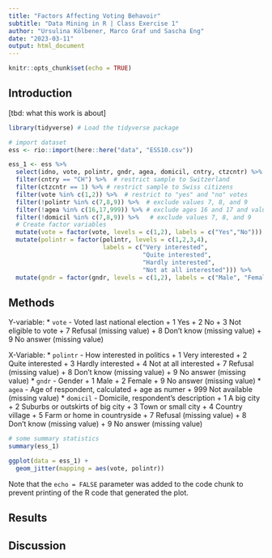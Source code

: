 ```yaml
---
title: "Factors Affecting Voting Behavoir"
subtitle: "Data Mining in R | Class Exercise 1"
author: "Ursulina Kölbener, Marco Graf und Sascha Eng"
date: "2023-03-11"
output: html_document
---
```


```r
knitr::opts_chunk$set(echo = TRUE)
```

## Introduction

[tbd: what this work is about]

```r
library(tidyverse) # Load the tidyverse package

# import dataset
ess <- rio::import(here::here("data", "ESS10.csv"))

ess_1 <- ess %>% 
  select(idno, vote, polintr, gndr, agea, domicil, cntry, ctzcntr) %>%  # select variables
  filter(cntry == "CH") %>%  # restrict sample to Switzerland
  filter(ctzcntr == 1) %>% # restrict sample to Swiss citizens 
  filter(vote %in% c(1,2)) %>%  # restrict to "yes" and "no" votes
  filter(!polintr %in% c(7,8,9)) %>%  # exclude values 7, 8, and 9
  filter(!agea %in% c(16,17,999)) %>% # exclude ages 16 and 17 and value 999
  filter(!domicil %in% c(7,8,9)) %>%   # exclude values 7, 8, and 9
  # Create factor variables 
  mutate(vote = factor(vote, levels = c(1,2), labels = c("Yes","No"))) %>% 
  mutate(polintr = factor(polintr, levels = c(1,2,3,4), 
                          labels = c("Very interested",
                                     "Quite interested",
                                     "Hardly interested",
                                     "Not at all interested"))) %>% 
  mutate(gndr = factor(gndr, levels = c(1,2), labels = c("Male", "Female")))

```

## Methods

Y-variable: 
* `vote` - Voted last national election
  + 1	Yes
  + 2	No
  + 3	Not eligible to vote
  + 7	Refusal (missing value)
  + 8	Don't know (missing value)
  + 9	No answer (missing value)

X-Variable:
* `polintr` - How interested in politics
  + 1	Very interested
  + 2	Quite interested
  + 3	Hardly interested
  + 4	Not at all interested
  + 7	Refusal (missing value)
  + 8	Don't know (missing value)
  + 9	No answer (missing value)
* `gndr` - Gender
  + 1	Male
  + 2	Female
  + 9	No answer (missing value)
* `agea` - Age of respondent, calculated
  + age as numer
  + 999	Not available (missing value)
* `domicil` - Domicile, respondent's description
  + 1	A big city
  + 2	Suburbs or outskirts of big city
  + 3	Town or small city
  + 4	Country village
  + 5	Farm or home in countryside
  + 7	Refusal (missing value)
  + 8	Don't know (missing value)
  + 9	No answer (missing value)

```r
# some summary statistics
summary(ess_1)
```


```r
ggplot(data = ess_1) +
  geom_jitter(mapping = aes(vote, polintr))
```

Note that the `echo = FALSE` parameter was added to the code chunk to prevent printing of the R code that generated the plot.

## Results

## Discussion
